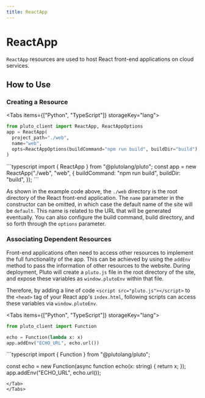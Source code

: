 ```yaml
---
title: ReactApp
---
```



# ReactApp

`ReactApp` resources are used to host React front-end applications on cloud services.

## How to Use

### Creating a Resource

<Tabs items={["Python", "TypeScript"]} storageKey="lang">
<Tab>
```python
from pluto_client import ReactApp, ReactAppOptions
app = ReactApp(
  project_path="./web", 
  name="web", 
  opts=ReactAppOptions(buildCommand="npm run build", buildDir="build"),
)
```
</Tab>

<Tab>
```typescript
import { ReactApp } from "@plutolang/pluto";
const app = new ReactApp("./web", "web", {
  buildCommand: "npm run build",
  buildDir: "build",
});
```
</Tab>
</Tabs>

As shown in the example code above, the `./web` directory is the root directory of the React front-end application. The `name` parameter in the constructor can be omitted, in which case the default name of the site will be `default`. This name is related to the URL that will be generated eventually. You can also configure the build command, build directory, and so forth through the `options` parameter.

### Associating Dependent Resources

Front-end applications often need to access other resources to implement the full functionality of the app. This can be achieved by using the `addEnv` method to pass the information of other resources to the website.
During deployment, Pluto will create a `pluto.js` file in the root directory of the site, and expose these variables as `window.plutoEnv` within that file.

Therefore, by adding a line of code `<script src="pluto.js"></script>` to the `<head>` tag of your React app's `index.html`, following scripts can access these variables via `window.plutoEnv`.

<Tabs items={["Python", "TypeScript"]} storageKey="lang">
<Tab>
```python
from pluto_client import Function

echo = Function(lambda x: x)
app.addEnv("ECHO_URL", echo.url())
```
</Tab>
<Tab>
```typescript
import { Function } from "@plutolang/pluto";

const echo = new Function(async function echo(x: string) {
  return x;
});
app.addEnv("ECHO_URL", echo.url());
```
</Tab>
</Tabs>
